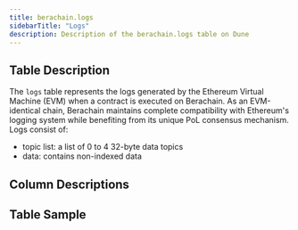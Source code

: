 ```yaml
---
title: berachain.logs
sidebarTitle: "Logs"
description: Description of the berachain.logs table on Dune
---
```


## Table Description

The `logs` table represents the logs generated by the Ethereum Virtual Machine (EVM) when a contract is executed on Berachain. As an EVM-identical chain, Berachain maintains complete compatibility with Ethereum's logging system while benefiting from its unique PoL consensus mechanism. Logs consist of:
- topic list: a list of 0 to 4 32-byte data topics
- data: contains non-indexed data

## Column Descriptions


<ColumnDescriptions tableSchema="berachain" tableName="logs" />

## Table Sample


<TableSample tableSchema="berachain" tableName="logs" /> 